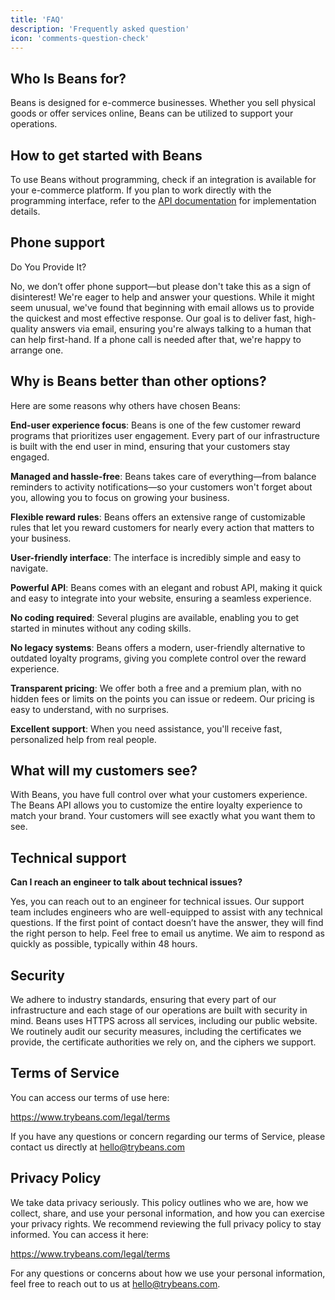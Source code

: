 ```yaml
---
title: 'FAQ'
description: 'Frequently asked question'
icon: 'comments-question-check'
---
```


## Who Is Beans for?

Beans is designed for e-commerce businesses. Whether you sell physical goods or offer services
online, Beans can be utilized to support your operations.

## How to get started with Beans

To use Beans without programming, check if an integration is available for your e-commerce
platform. If you plan to work directly with the programming interface, refer to the [API
documentation](https://api.trybeans.com/v3/doc/) for implementation details.

## Phone support

Do You Provide It?

No, we don’t offer phone support—but please don't take this as a sign of
disinterest! We're eager to help and answer your questions.
While it might seem unusual, we've found that beginning with email allows us to provide the
quickest and most effective response. Our goal is to deliver fast, high-quality answers via
email, ensuring you're always talking to a human that can help first-hand. If a phone call
is needed after that, we're happy to arrange one.

## Why is Beans better than other options?

Here are some reasons why others have chosen Beans:

**End-user experience focus**: Beans is one of the few customer reward programs that prioritizes
user engagement. Every part of our infrastructure is built with the end user in mind, ensuring
that your customers stay engaged.

**Managed and hassle-free**: Beans takes care of everything—from balance reminders to activity
notifications—so your customers won't forget about you, allowing you to focus on growing your
business.

**Flexible reward rules**: Beans offers an extensive range of customizable rules that let you
reward customers for nearly every action that matters to your business.

**User-friendly interface**: The interface is incredibly simple and easy to navigate.

**Powerful API**: Beans comes with an elegant and robust API, making it quick and easy to
integrate into your website, ensuring a seamless experience.

**No coding required**: Several plugins are available, enabling you to get started in minutes
without any coding skills.

**No legacy systems**: Beans offers a modern, user-friendly alternative to outdated loyalty
programs, giving you complete control over the reward experience.

**Transparent pricing**: We offer both a free and a premium plan, with no hidden fees or limits
on the points you can issue or redeem. Our pricing is easy to understand, with no surprises.

**Excellent support**: When you need assistance, you'll receive fast, personalized help from real
people.

## What will my customers see?

With Beans, you have full control over what your customers experience. The Beans API allows
you to customize the entire loyalty experience to match your brand. Your customers will see
exactly what you want them to see.

## Technical support

**Can I reach an engineer to talk about technical issues?**

Yes, you can reach out to an engineer for technical issues. Our support team includes
engineers who are well-equipped to assist with any technical questions. If the first point
of contact doesn’t have the answer, they will find the right person to help.
Feel free to email us anytime. We aim to respond as quickly as possible, typically within
48 hours.

## Security

We adhere to industry standards, ensuring that every part of our infrastructure and each
stage of our operations are built with security in mind. Beans uses HTTPS across all
services, including our public website. We routinely audit our security measures,
including the certificates we provide, the certificate authorities we rely on, and the
ciphers we support.

## Terms of Service

You can access our terms of use here:

https://www.trybeans.com/legal/terms

If you have any questions or concern regarding our terms of Service, please contact us directly
at hello@trybeans.com

## Privacy Policy

We take data privacy seriously. This policy outlines who we are, how we collect, share, and
use your personal information, and how you can exercise your privacy rights.
We recommend reviewing the full privacy policy to stay informed. You can access it here:

https://www.trybeans.com/legal/terms

For any questions or concerns about how we use your personal information, feel free to reach
out to us at hello@trybeans.com.
